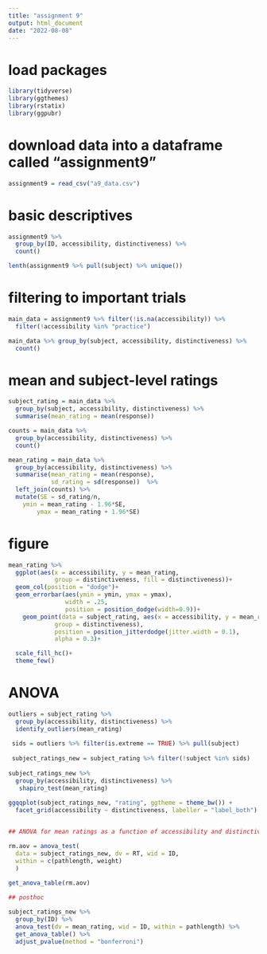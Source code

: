 ```yaml
---
title: "assignment 9"
output: html_document
date: "2022-08-08"
---
```

# load packages
```r
library(tidyverse)
library(ggthemes)
library(rstatix)
library(ggpubr)
```

# download data into a dataframe called "assignment9"

```r
assignment9 = read_csv("a9_data.csv")
```

# basic descriptives

```r
assignment9 %>% 
  group_by(ID, accessibility, distinctiveness) %>% 
  count()

lenth(assignment9 %>% pull(subject) %>% unique())
```

# filtering to important trials

```r
main_data = assignment9 %>% filter(!is.na(accessibility)) %>%
  filter(!accessibility %in% "practice")

main_data %>% group_by(subject, accessibility, distinctiveness) %>% 
  count()
```

# mean and subject-level ratings
```r
subject_rating = main_data %>% 
  group_by(subject, accessibility, distinctiveness) %>% 
  summarise(mean_rating = mean(response))

counts = main_data %>% 
  group_by(accessibility, distinctiveness) %>% 
  count()

mean_rating = main_data %>% 
  group_by(accessibility, distinctiveness) %>% 
  summarise(mean_rating = mean(response),
            sd_rating = sd(response))  %>%
  left_join(counts) %>%
  mutate(SE = sd_rating/n,
    ymin = mean_rating - 1.96*SE, 
        ymax = mean_rating + 1.96*SE)

```

# figure
```r
mean_rating %>%
  ggplot(aes(x = accessibility, y = mean_rating, 
             group = distinctiveness, fill = distinctiveness))+
  geom_col(position = "dodge")+
  geom_errorbar(aes(ymin = ymin, ymax = ymax),
                width = .25, 
                position = position_dodge(width=0.9))+
    geom_point(data = subject_rating, aes(x = accessibility, y = mean_rating, 
             group = distinctiveness),
             position = position_jitterdodge(jitter.width = 0.1),
             alpha = 0.3)+

  scale_fill_hc()+
  theme_few()
```

# ANOVA

```r
outliers = subject_rating %>%
  group_by(accessibility, distinctiveness) %>% 
  identify_outliers(mean_rating)
 
 sids = outliers %>% filter(is.extreme == TRUE) %>% pull(subject)
 
 subject_ratings_new = subject_rating %>% filter(!subject %in% sids)
 
subject_ratings_new %>%
  group_by(accessibility, distinctiveness) %>% 
   shapiro_test(mean_rating)
 
ggqqplot(subject_ratings_new, "rating", ggtheme = theme_bw()) +
  facet_grid(accessibility ~ distinctiveness, labeller = "label_both")


## ANOVA for mean ratings as a function of accessibility and distinctiveness

rm.aov = anova_test(
  data = subject_ratings_new, dv = RT, wid = ID,
  within = c(pathlength, weight)
  )

get_anova_table(rm.aov)
 
## posthoc

subject_ratings_new %>%
  group_by(ID) %>%
  anova_test(dv = mean_rating, wid = ID, within = pathlength) %>%
  get_anova_table() %>%
  adjust_pvalue(method = "bonferroni")
```



